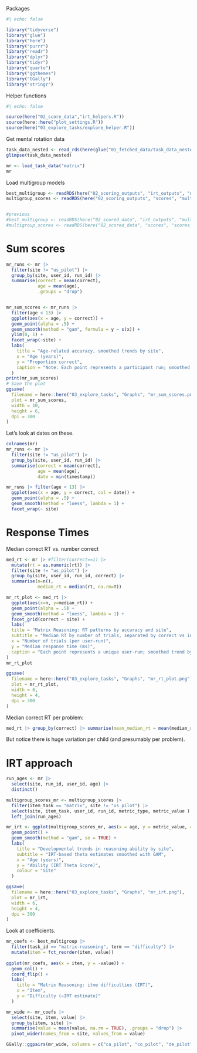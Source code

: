 Packages

```r
#| echo: false

library("tidyverse")
library("glue")
library("here")
library("purrr")
library("readr")
library("dplyr")
library("tidyr")
library("quarto")
library("ggthemes")
library("GGally")
library("stringr")

```

Helper functions

```r
#| echo: false

source(here("02_score_data","irt_helpers.R"))
source(here::here("plot_settings.R"))
source(here("03_explore_tasks/explore_helper.R"))

```

Get mental rotation data

```r
task_data_nested <- read_rds(here(glue("01_fetched_data/task_data_nested.rds")))
glimpse(task_data_nested)

mr <- load_task_data("matrix")
mr

```


Load multigroup models


```r

best_multigroup <- readRDS(here("02_scoring_outputs", "irt_outputs", "multigroup_best_models.rds"))
multigroup_scores <- readRDS(here("02_scoring_outputs", "scores", "multigroup_scores.rds"))


#previous
#best_multigroup <- readRDS(here("02_scored_data", "irt_outputs", "multigroup_best_outputs.rds")) 
#multigroup_scores <- readRDS(here("02_scored_data", "scores", "scores_multigroup.rds"))
```

# Sum scores

```r
mr_runs <- mr |>
  filter(site != "us_pilot") |>
  group_by(site, user_id, run_id) |>
  summarise(correct = mean(correct), 
            age = mean(age),
            .groups = "drop")


mr_sum_scores <- mr_runs |> 
  filter(age < 13) |>
  ggplot(aes(x = age, y = correct)) + 
  geom_point(alpha = .5) + 
  geom_smooth(method = "gam", formula = y ~ s(x)) +
  ylim(0, 1) +
  facet_wrap(~site) + 
  labs(
    title = "Age-related accuracy, smoothed trends by site",
    x = "Age (years)",
    y = "Proportion correct",
    caption = "Note: Each point represents a participant run; smoothed trend by site"
  )
print(mr_sum_scores)
# Save the plot
ggsave(
  filename = here::here("03_explore_tasks", "Graphs", "mr_sum_scores.png"),
  plot = mr_sum_scores,
  width = 10,
  height = 6,
  dpi = 300
)

```
Let's look at dates on these. 

```r
colnames(mr)
mr_runs <- mr |>
  filter(site != "us_pilot") |>
  group_by(site, user_id, run_id) |>
  summarise(correct = mean(correct), 
            age = mean(age), 
            date = min(timestamp))

mr_runs |> filter(age < 13) |>
  ggplot(aes(x = age, y = correct, col = date)) + 
  geom_point(alpha = .5) + 
  geom_smooth(method = "loess", lambda = 1) +
  facet_wrap(~ site)
```

# Response Times

Median correct RT vs. number correct

```r
med_rt <- mr |> #filter(correct==1) |>
  mutate(rt = as.numeric(rt)) |>
  filter(site != "us_pilot") |>
  group_by(site, user_id, run_id, correct) |>
  summarise(n=n(),
            median_rt = median(rt, na.rm=T))

mr_rt_plot <- med_rt |>
  ggplot(aes(x=n, y=median_rt)) + 
  geom_point(alpha = .5) + 
  geom_smooth(method = "loess", lambda = 1) +
  facet_grid(correct ~ site) +
  labs(
  title = "Matrix Reasoning: RT patterns by accuracy and site",
  subtitle = "Median RT by number of trials, separated by correct vs incorrect responses",
  x = "Number of trials (per user-run)",
  y = "Median response time (ms)",
  caption = "Each point represents a unique user-run; smoothed trend by site and accuracy"
)
mr_rt_plot

ggsave(
  filename = here::here("03_explore_tasks", "Graphs", "mr_rt_plot.png"),
  plot = mr_rt_plot,
  width = 6,
  height = 4,
  dpi = 300
)


```

Median correct RT per problem: 

```r
med_rt |> group_by(correct) |> summarise(mean_median_rt = mean(median_rt))
```

But notice there is huge variation per child (and presumably per problem).

# IRT approach

```r
run_ages <- mr |>
  select(site, run_id, user_id, age) |>
  distinct()

multigroup_scores_mr <- multigroup_scores |>
  filter(item_task == "matrix", site != "us_pilot") |>
  select(site, item_task, user_id, run_id, metric_type, metric_value ) |>
  left_join(run_ages)

mr_irt <- ggplot(multigroup_scores_mr, aes(x = age, y = metric_value, col = site)) + 
  geom_point() + 
  geom_smooth(method = "gam", se = TRUE) +
  labs(
    title = "Developmental trends in reasoning ability by site",
    subtitle = "IRT-based theta estimates smoothed with GAM",
    x = "Age (years)",
    y = "Ability (IRT Theta Score)",
    colour = "Site"
  )

ggsave(
  filename = here::here("03_explore_tasks", "Graphs", "mr_irt.png"),
  plot = mr_irt,
  width = 6,
  height = 4,
  dpi = 300
)

```

Look at coefficients. 

```r
mr_coefs <- best_multigroup |>
  filter(task_id == "matrix-reasoning", term == "difficulty") |>
  mutate(item = fct_reorder(item, value))
  
ggplot(mr_coefs, aes(x = item, y = -value)) +
  geom_col() +
  coord_flip() +
  labs(
    title = "Matrix Reasoning: itme difficulties (IRT)",
    x = "Item",
    y = "Difficulty (–IRT estimate)"
  )  
```

```r
mr_wide <- mr_coefs |>
  select(site, item, value) |>
  group_by(item, site) |>
  summarise(value = mean(value, na.rm = TRUE), .groups = "drop") |>
  pivot_wider(names_from = site, values_from = value)

GGally::ggpairs(mr_wide, columns = c("ca_pilot", "co_pilot", "de_pilot"))

```
